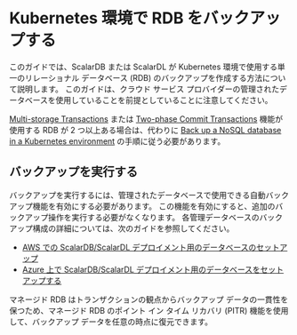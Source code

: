 # Kubernetes 環境で RDB をバックアップする


<TranslationBanner />

このガイドでは、ScalarDB または ScalarDL が Kubernetes 環境で使用する単一のリレーショナル データベース (RDB) のバックアップを作成する方法について説明します。 このガイドは、クラウド サービス プロバイダーの管理されたデータベースを使用していることを前提としていることに注意してください。

[Multi-storage Transactions](https://github.com/scalar-labs/scalardb/blob/master/docs/multi-storage-transactions.md) または [Two-phase Commit Transactions](https://github.com/scalar-labs/scalardb/blob/master/docs/two-phase-commit-transactions.md) 機能が使用する RDB が 2 つ以上ある場合は、代わりに [Back up a NoSQL database in a Kubernetes environment](BackupNoSQL.mdx) の手順に従う必要があります。

## バックアップを実行する

バックアップを実行するには、管理されたデータベースで使用できる自動バックアップ機能を有効にする必要があります。 この機能を有効にすると、追加のバックアップ操作を実行する必要がなくなります。 各管理データベースのバックアップ構成の詳細については、次のガイドを参照してください。

* [AWS での ScalarDB/ScalarDL デプロイメント用のデータベースのセットアップ](SetupDatabaseForAWS.mdx)
* [Azure 上で ScalarDB/ScalarDL デプロイメント用のデータベースをセットアップする](SetupDatabaseForAzure.mdx)

マネージド RDB はトランザクションの観点からバックアップ データの一貫性を保つため、マネージド RDB のポイント イン タイム リカバリ (PITR) 機能を使用して、バックアップ データを任意の時点に復元できます。
